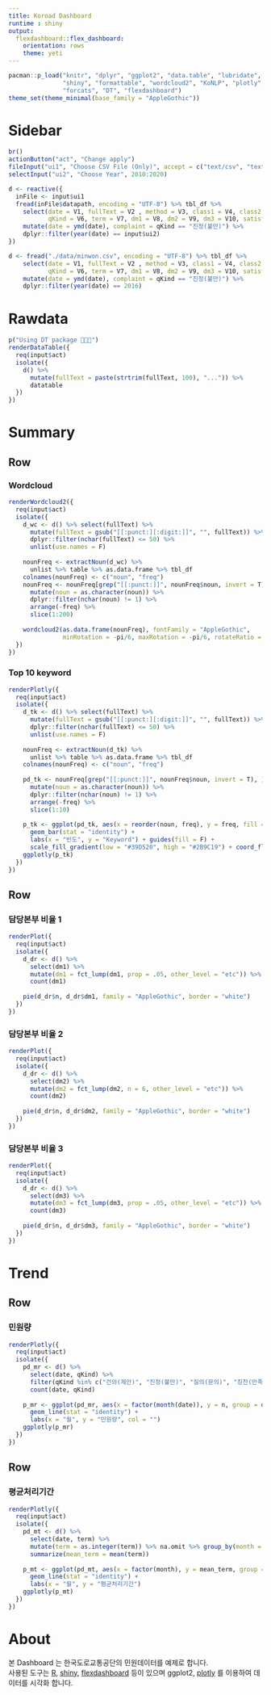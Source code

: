 ```yaml
---
title: Koroad Dashboard
runtime : shiny
output: 
  flexdashboard::flex_dashboard:
    orientation: rows
    theme: yeti
---
```


```r
pacman::p_load("knitr", "dplyr", "ggplot2", "data.table", "lubridate",
               "shiny", "formattable", "wordcloud2", "KoNLP", "plotly",
               "forcats", "DT", "flexdashboard")
theme_set(theme_minimal(base_family = "AppleGothic"))
```

Sidebar {.sidebar}
=====================================

```r
br()
actionButton("act", "Change apply")
fileInput("ui1", "Choose CSV File (Only)", accept = c("text/csv", "text/comma-separated-values,text/plain", ".csv"))
selectInput("ui2", "Choose Year", 2010:2020)

d <- reactive({
  inFile <- input$ui1
  fread(inFile$datapath, encoding = "UTF-8") %>% tbl_df %>% 
    select(date = V1, fullText = V2 , method = V3, class1 = V4, class2 = V5, 
           qKind = V6, term = V7, dm1 = V8, dm2 = V9, dm3 = V10, satisfaction = V11) %>% 
    mutate(date = ymd(date), complaint = qKind == "진정(불만)") %>% 
    dplyr::filter(year(date) == input$ui2)
})
```

```r
d <- fread("./data/minwon.csv", encoding = "UTF-8") %>% tbl_df %>% 
    select(date = V1, fullText = V2 , method = V3, class1 = V4, class2 = V5, 
           qKind = V6, term = V7, dm1 = V8, dm2 = V9, dm3 = V10, satisfaction = V11) %>% 
    mutate(date = ymd(date), complaint = qKind == "진정(불만)") %>% 
    dplyr::filter(year(date) == 2016)
```

Rawdata
=====================================

```r
p("Using DT package 🤧🤧🤧")
renderDataTable({
  req(input$act)
  isolate({
    d() %>% 
      mutate(fullText = paste(strtrim(fullText, 100), "...")) %>% 
      datatable
  })
})
```

Summary
=====================================

Row
-------------------------------------

### Wordcloud

```r
renderWordcloud2({
  req(input$act)
  isolate({
    d_wc <- d() %>% select(fullText) %>% 
      mutate(fullText = gsub("[[:punct:][:digit:]]", "", fullText)) %>% 
      dplyr::filter(nchar(fullText) <= 50) %>% 
      unlist(use.names = F)
    
    nounFreq <- extractNoun(d_wc) %>% 
      unlist %>% table %>% as.data.frame %>% tbl_df
    colnames(nounFreq) <- c("noun", "freq")
    nounFreq <- nounFreq[grep("[[:punct:]]", nounFreq$noun, invert = T), ] %>% 
      mutate(noun = as.character(noun)) %>% 
      dplyr::filter(nchar(noun) != 1) %>% 
      arrange(-freq) %>% 
      slice(1:200)
    
    wordcloud2(as.data.frame(nounFreq), fontFamily = "AppleGothic",
               minRotation = -pi/6, maxRotation = -pi/6, rotateRatio = 1)
  })
})
```

### Top 10 keyword

```r
renderPlotly({
  req(input$act)
  isolate({
    d_tk <- d() %>% select(fullText) %>% 
      mutate(fullText = gsub("[[:punct:][:digit:]]", "", fullText)) %>% 
      dplyr::filter(nchar(fullText) <= 50) %>% 
      unlist(use.names = F)
    
    nounFreq <- extractNoun(d_tk) %>% 
      unlist %>% table %>% as.data.frame %>% tbl_df
    colnames(nounFreq) <- c("noun", "freq")
    
    pd_tk <- nounFreq[grep("[[:punct:]]", nounFreq$noun, invert = T), ] %>% 
      mutate(noun = as.character(noun)) %>% 
      dplyr::filter(nchar(noun) != 1) %>% 
      arrange(-freq) %>% 
      slice(1:10)
    
    p_tk <- ggplot(pd_tk, aes(x = reorder(noun, freq), y = freq, fill = freq)) + 
      geom_bar(stat = "identity") + 
      labs(x = "빈도", y = "Keyword") + guides(fill = F) + 
      scale_fill_gradient(low = "#39D520", high = "#2B9C19") + coord_flip()
    ggplotly(p_tk)
  })
})
```

Row {.tabset}
-------------------------------------

### 담당본부 비율 1

```r
renderPlot({
  req(input$act)
  isolate({
    d_dr <- d() %>% 
      select(dm1) %>% 
      mutate(dm1 = fct_lump(dm1, prop = .05, other_level = "etc")) %>% 
      count(dm1)
    
    pie(d_dr$n, d_dr$dm1, family = "AppleGothic", border = "white")
  })
})
```

### 담당본부 비율 2

```r
renderPlot({
  req(input$act)
  isolate({
    d_dr <- d() %>% 
      select(dm2) %>% 
      mutate(dm2 = fct_lump(dm2, n = 6, other_level = "etc")) %>%
      count(dm2)
    
    pie(d_dr$n, d_dr$dm2, family = "AppleGothic", border = "white")
  })
})
```

### 담당본부 비율 3

```r
renderPlot({
  req(input$act)
  isolate({
    d_dr <- d() %>% 
      select(dm3) %>% 
      mutate(dm3 = fct_lump(dm3, prop = .05, other_level = "etc")) %>% 
      count(dm3)
    
    pie(d_dr$n, d_dr$dm3, family = "AppleGothic", border = "white")
  })
})
```

Trend
=====================================

Row
-------------------------------------

### 민원량

```r
renderPlotly({
  req(input$act)
  isolate({
    pd_mr <- d() %>% 
      select(date, qKind) %>% 
      filter(qKind %in% c("건의(제안)", "진정(불만)", "질의(문의)", "칭찬(만족)")) %>% 
      count(date, qKind)
    
    p_mr <- ggplot(pd_mr, aes(x = factor(month(date)), y = n, group = qKind, col = qKind)) + 
      geom_line(stat = "identity") + 
      labs(x = "월", y = "민원량", col = "")
    ggplotly(p_mr)
  })
})
```

Row
-------------------------------------

### 평균처리기간

```r
renderPlotly({
  req(input$act)
  isolate({
    pd_mt <- d() %>% 
      select(date, term) %>% 
      mutate(term = as.integer(term)) %>% na.omit %>% group_by(month = month(date)) %>% 
      summarize(mean_term = mean(term))
    
    p_mt <- ggplot(pd_mt, aes(x = factor(month), y = mean_term, group = NA)) + 
      geom_line(stat = "identity") + 
      labs(x = "월", y = "평균처리기간")
    ggplotly(p_mt)
  })
})
```

About
=====================================

본 Dashboard 는 한국도로교통공단의 민원데이터를 예제로 합니다.  
사용된 도구는 [R](https://www.r-project.org/), [shiny](https://shiny.rstudio.com/), [flexdashboard](https://www.google.co.kr/search?q=flexdashboard&gws_rd=cr&ei=U2SlWKnQGIrR0ASH-rzACQ) 등이 있으며 ggplot2, [plotly](https://plot.ly/) 를 이용하여 데이터를 시각화 합니다.  
